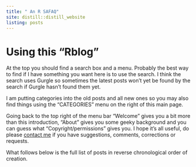```yaml
---
title: " An R SAFAQ"
site: distill::distill_website
listing: posts
---
```

<p></p>
<p></p>
<p></p>
<h1>Using this "Rblog"</h1>
<p></p>
<div class="description">
<p align="left">At the top you should find a search box and a menu.  Probably the best way to find if I have something you want here is to use the search.  I think the search uses Gurgle so sometimes the latest posts won't yet be found by the search if Gurgle hasn't found them yet.

I am putting categories into the old posts and all new ones so you may also find things using the "CATEGORIES" menu on the right of this main page.

Going back to the top right of the menu bar "Welcome" gives you a bit more than this introduction, "About" gives you some geeky background and you can guess what "Copyright/permissions" gives you.  I hope it's all useful, do please [contact me](https://www.psyctc.org/psyctc/contact-me/) if you have suggestions, comments, corrections or requests.</p>  What follows below is the full list of posts in reverse chronological order of creation.</div>
